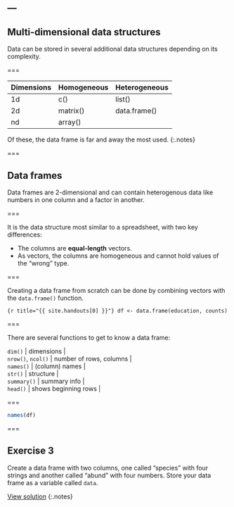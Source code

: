 ---
---

## Multi-dimensional data structures

Data can be stored in several additional data structures depending on its complexity.

===

| Dimensions | Homogeneous | Heterogeneous |
|------------+-------------+---------------|
| 1d         | c()         | list()        |
| 2d         | matrix()    | data.frame()  |
| nd         | array()     |               |

Of these, the data frame is far and away the most used.
{:.notes}

===

## Data frames

Data frames are 2-dimensional and can contain heterogenous data like numbers in one column and a factor in another.

===

It is the data structure most similar to a spreadsheet, with two key differences:

- The columns are **equal-length** vectors.
- As vectors, the columns are homogeneous and cannot hold values of the "wrong" type.

===

Creating a data frame from scratch can be done by combining vectors with the `data.frame()` function.

```{r title="{{ site.handouts[0] }}"}
df <- data.frame(education, counts)
```

===

There are several functions to get to know a data frame:

| `dim()`            | dimensions              |
| `nrow()`, `ncol()` | number of rows, columns |
| `names()`          | (column) names          |
| `str()`            | structure               |
| `summary()`        | summary info            |
| `head()`           | shows beginning rows    |

===

```r
names(df)
```

===

## Exercise 3

Create a data frame with two columns, one called "species" with four strings and another called "abund" with four numbers. Store your data frame as a variable called `data`.

[View solution](#solution-3)
{:.notes}
